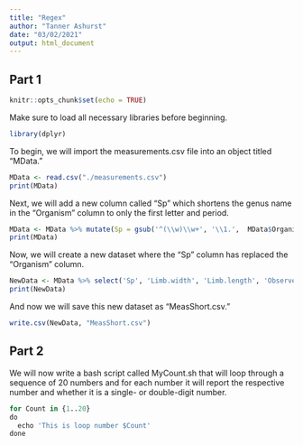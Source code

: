 ```yaml
---
title: "Regex"
author: "Tanner Ashurst"
date: "03/02/2021"
output: html_document
---
```

## Part 1

```r
knitr::opts_chunk$set(echo = TRUE)
```

Make sure to load all necessary libraries before beginning.
```r
library(dplyr)
```


To begin, we will import the measurements.csv file into an object titled "MData."
```r
MData <- read.csv("./measurements.csv")
print(MData)
```

Next, we will add a new column called "Sp" which shortens the genus name in the "Organism" column to only the first letter and period.
```r
MData <- MData %>% mutate(Sp = gsub('^(\\w)\\w+', '\\1.',  MData$Organism))
print(MData)
```

Now, we will create a new dataset where the "Sp" column has replaced the "Organism" column.
```r
NewData <- MData %>% select('Sp', 'Limb.width', 'Limb.length', 'Observer')
print(NewData)
```

And now we will save this new dataset as "MeasShort.csv."
```r
write.csv(NewData, "MeasShort.csv")
```

## Part 2

We will now write a bash script called MyCount.sh that will loop through a sequence of 20 numbers and for each number it will report the respective number and whether it is a single- or double-digit number.

```r
for Count in {1..20}
do
  echo 'This is loop number $Count'
done
```

